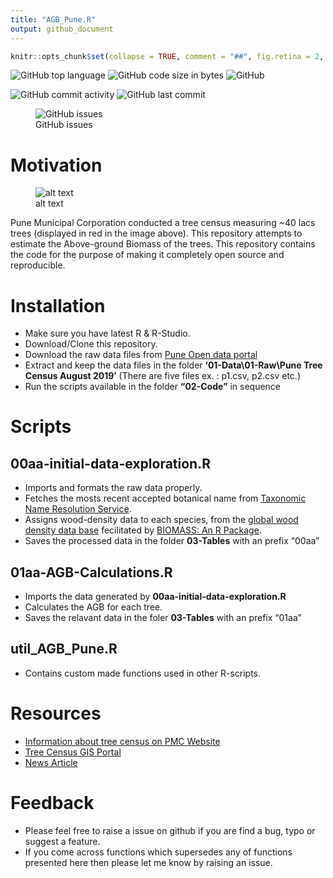 ```yaml
---
title: "AGB_Pune.R"
output: github_document
---
```

<!-- README.md is generated from README.Rmd. Please edit that file -->

```r
knitr::opts_chunk$set(collapse = TRUE, comment = "##", fig.retina = 2, fig.path = "README_figs/README-")
```
![GitHub top language](https://img.shields.io/github/languages/top/shringi/AGB_Pune)
![GitHub code size in bytes](https://img.shields.io/github/languages/code-size/shringi/AGB_Pune)
![GitHub](https://img.shields.io/github/license/shringi/AGB_Pune)

![GitHub commit activity](https://img.shields.io/github/commit-activity/y/shringi/AGB_Pune)
![GitHub last commit](https://img.shields.io/github/last-commit/shringi/AGB_Pune)

![GitHub issues](https://img.shields.io/github/issues/shringi/AGB_Pune)

# Motivation
![alt text](https://github.com/shringi/AGB_Pune/blob/master/Pune_Tree_Distribution_300dpi.jpg?raw=true)

Pune Municipal Corporation conducted a tree census measuring ~40 lacs trees (displayed in red in the image above). This repository attempts to estimate the Above-ground Biomass of the trees. This repository contains the code for the purpose of making it completely open source and reproducible.

# Installation
- Make sure you have latest R & R-Studio.
- Download/Clone this repository.
- Download the raw data files from [Pune Open data portal](http://opendata.punecorporation.org/Citizen/CitizenDatasets/Index?categoryId=24&dsId=483&search=census)
- Extract and keep the data files in the folder **'01-Data\01-Raw\\Pune Tree Census August 2019'** (There are five files ex. : p1.csv, p2.csv etc.)
- Run the scripts available in the folder **"02-Code"** in sequence  

# Scripts

## **00aa-initial-data-exploration.R**
- Imports and formats the raw data properly.
- Fetches the mosts recent accepted botanical name from [Taxonomic Name Resolution Service](http://tnrs.iplantcollaborative.org/TNRSapp.html).
- Assigns wood-density data to each species, from the [global wood density data base](https://rdrr.io/cran/BIOMASS/man/wdData.html) fecilitated by [BIOMASS: An R Package](https://cran.r-project.org/web/packages/BIOMASS/index.html).
- Saves the processed data in the folder **03-Tables** with an prefix "00aa"

## **01aa-AGB-Calculations.R**
- Imports the data generated by **00aa-initial-data-exploration.R**
- Calculates the AGB for each tree.
- Saves the relavant data in the foler **03-Tables** with an prefix "01aa"

## **util_AGB_Pune.R**
- Contains custom made functions used in other R-scripts.

# Resources
- [Information about tree census on PMC Website](https://www.pmc.gov.in/en/tree-census-1)
- [Tree Census GIS Portal](https://gmis.smartcities.gov.in/portal/apps/Cascade/index.html?appid=45338abdf10f4e65bbc5563086a24b2e)
- [News Article](https://www.hindustantimes.com/pune-news/geo-enabled-tree-census-finds-pune-has-more-green-cover-in-2019/story-Q9BFMrXnEeY8BfooNy5Y5K.html)

# Feedback

- Please feel free to raise a issue on github if you are find a bug, typo or suggest a feature.
- If you come across functions which supersedes any of functions presented here then please let me know by raising an issue.
